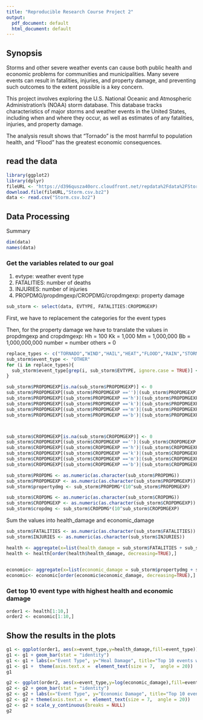 ---
title: "Reproducible Research Course Project 2"
output:
  pdf_document: default
  html_document: default
---

## Synopsis 

Storms and other severe weather events can cause both public health and economic problems for communities and municipalities. Many severe events can result in fatalities, injuries, and property damage, and preventing such outcomes to the extent possible is a key concern.

This project involves exploring the U.S. National Oceanic and Atmospheric Administration's (NOAA) storm database. This database tracks characteristics of major storms and weather events in the United States, including when and where they occur, as well as estimates of any fatalities, injuries, and property damage.

The analysis result shows that "Tornado" is the most harmful to population health, and "Flood" has the greatest economic consequences.


## read the data

```{r}
library(ggplot2)
library(dplyr)
fileURL <- "https://d396qusza40orc.cloudfront.net/repdata%2Fdata%2FStormData.csv.bz2"
download.file(fileURL,"Storm.csv.bz2")
data <- read.csv("Storm.csv.bz2")
```



## Data Processing

Summary
```{r}
dim(data)
names(data)
```


### Get the variables related to our goal
1. evtype: weather event type
2. FATALITIES: number of deaths
3. INJURIES: number of injuries
4. PROPDMG/propdmgexp/CROPDMG/cropdmgexp: property damage

```{r}
sub_storm <- select(data, EVTYPE, FATALITIES:CROPDMGEXP)
```

First, we have to replacement the categories for the event types

Then, for the property damage we have to translate the values in propdmgexp and cropdmgexp:
Hh = 100
Kk = 1,000
Mm = 1,000,000
Bb = 1,000,000,000
number = number
others = 0


```{r}
replace_types <- c("TORNADO","WIND","HAIL","HEAT","FLOOD","RAIN","STORM","HURRICANE", "SNOW", "LIGHTNING", "ICE")
sub_storm$event_type <- "OTHER"
for (i in replace_types){
  sub_storm$event_type[grep(i, sub_storm$EVTYPE, ignore.case = TRUE)] <- i
}

sub_storm$PROPDMGEXP[is.na(sub_storm$PROPDMGEXP)] <- 0
sub_storm$PROPDMGEXP[(sub_storm$PROPDMGEXP =='')|(sub_storm$PROPDMGEXP =='+')|(sub_storm$PROPDMGEXP =='?')|(sub_storm$PROPDMGEXP =='-')|(sub_storm$PROPDMGEXP =='0')] <- 0
sub_storm$PROPDMGEXP[(sub_storm$PROPDMGEXP =='h')|(sub_storm$PROPDMGEXP =='H')] <- 2
sub_storm$PROPDMGEXP[(sub_storm$PROPDMGEXP =='k')|(sub_storm$PROPDMGEXP =='K')] <- 3
sub_storm$PROPDMGEXP[(sub_storm$PROPDMGEXP =='m')|(sub_storm$PROPDMGEXP =='M')] <- 6
sub_storm$PROPDMGEXP[(sub_storm$PROPDMGEXP =='b')|(sub_storm$PROPDMGEXP =='B')] <- 9



sub_storm$CROPDMGEXP[is.na(sub_storm$CROPDMGEXP)] <- 0
sub_storm$CROPDMGEXP[(sub_storm$CROPDMGEXP =='')|(sub_storm$CROPDMGEXP =='+')|(sub_storm$CROPDMGEXP =='?')|(sub_storm$CROPDMGEXP =='-')|(sub_storm$CROPDMGEXP =='0')] <- 0
sub_storm$CROPDMGEXP[(sub_storm$CROPDMGEXP =='h')|(sub_storm$CROPDMGEXP =='H')] <- 2
sub_storm$CROPDMGEXP[(sub_storm$CROPDMGEXP =='k')|(sub_storm$CROPDMGEXP =='K')] <- 3
sub_storm$CROPDMGEXP[(sub_storm$CROPDMGEXP =='m')|(sub_storm$CROPDMGEXP =='M')] <- 6
sub_storm$CROPDMGEXP[(sub_storm$CROPDMGEXP =='b')|(sub_storm$CROPDMGEXP =='B')] <- 9

sub_storm$PROPDMG <- as.numeric(as.character(sub_storm$PROPDMG))
sub_storm$PROPDMGEXP <- as.numeric(as.character(sub_storm$PROPDMGEXP))
sub_storm$propertydmg <- sub_storm$PROPDMG*(10^sub_storm$PROPDMGEXP)

sub_storm$CROPDMG <- as.numeric(as.character(sub_storm$CROPDMG))
sub_storm$CROPDMGEXP <- as.numeric(as.character(sub_storm$CROPDMGEXP))
sub_storm$cropdmg <- sub_storm$CROPDMG*(10^sub_storm$CROPDMGEXP)
```



Sum the values into health_damage and economic_damage
```{r}
sub_storm$FATALITIES <- as.numeric(as.character(sub_storm$FATALITIES))
sub_storm$INJURIES <- as.numeric(as.character(sub_storm$INJURIES))

health <- aggregate(x=list(health_damage = sub_storm$FATALITIES + sub_storm$INJURIES), by=list(event_type=sub_storm$event_type), FUN=sum, na.rm=TRUE)
health <- health[order(health$health_damage, decreasing=TRUE),]
  

economic<- aggregate(x=list(economic_damage = sub_storm$propertydmg + sub_storm$cropdmg), by=list(event_type=sub_storm$event_type), FUN=sum, na.rm=TRUE)
economic<- economic[order(economic$economic_damage, decreasing=TRUE),]

```


### Get top 10 event type with highest health and economic damage

```{r}
order1 <- health[1:10,]
order2 <- economic[1:10,]
```

## Show the results in the plots
```{r}
g1 <- ggplot(order1, aes(x=event_type,y=health_damage,fill=event_type))
g1 <- g1 + geom_bar(stat = "identity")
g1 <- g1 + labs(x="Event Type", y="Heal Damage", title="Top 10 events with highest Health Damage")
g1 <- g1 +  theme(axis.text.x =  element_text(size = 7,  angle = 20))
g1
```

```{r }
g2 <- ggplot(order2, aes(x=event_type,y=log(economic_damage),fill=event_type))
g2 <- g2 + geom_bar(stat = "identity")
g2 <- g2 + labs(x="Event Type", y="Economic Damage", title="Top 10 events with highest Economic Damage")
g2 <- g2 + theme(axis.text.x =  element_text(size = 7,  angle = 20))
g2 <- g2 + scale_y_continuous(breaks = NULL)
g2

```



